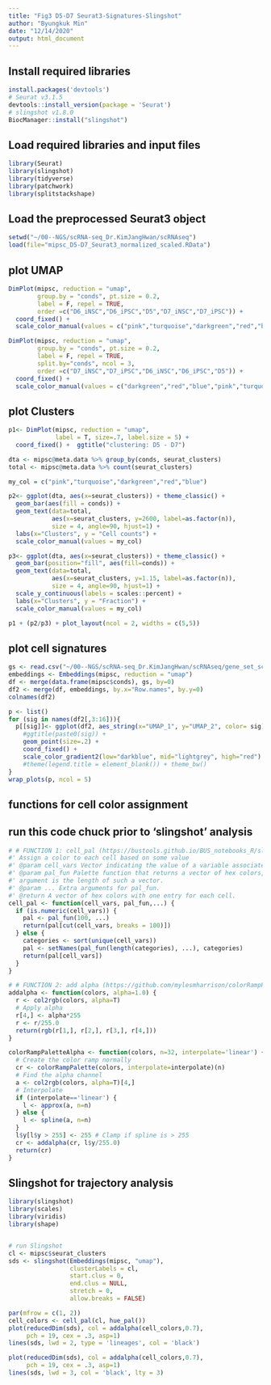 ```yaml
---
title: "Fig3 D5-D7 Seurat3-Signatures-Slingshot"
author: "Byungkuk Min"
date: "12/14/2020"
output: html_document
---
```



## Install required libraries
```r
install.packages('devtools')
# Seurat v3.1.5
devtools::install_version(package = 'Seurat')
# slingshot v1.8.0
BiocManager::install("slingshot")
```



## Load required libraries and input files
```r
library(Seurat)
library(slingshot)
library(tidyverse)
library(patchwork)
library(splitstackshape)
```



## Load the preprocessed Seurat3 object
```r
setwd("~/00--NGS/scRNA-seq_Dr.KimJangHwan/scRNAseq")
load(file="mipsc_D5-D7_Seurat3_normalized_scaled.RData")
```



## plot UMAP
```r
DimPlot(mipsc, reduction = "umap", 
        group.by = "conds", pt.size = 0.2, 
        label = F, repel = TRUE,
        order =c("D6_iNSC","D6_iPSC","D5","D7_iNSC","D7_iPSC")) +
  coord_fixed() +
  scale_color_manual(values = c("pink","turquoise","darkgreen","red","blue"))

DimPlot(mipsc, reduction = "umap", 
        group.by = "conds", pt.size = 0.2, 
        label = F, repel = TRUE, 
        split.by="conds", ncol = 3,
        order =c("D7_iNSC","D7_iPSC","D6_iNSC","D6_iPSC","D5")) +
  coord_fixed() +
  scale_color_manual(values = c("darkgreen","red","blue","pink","turquoise"))
```



## plot Clusters 
```r
p1<- DimPlot(mipsc, reduction = "umap",
             label = T, size=.7, label.size = 5) +
  coord_fixed() +  ggtitle("clustering: D5 - D7")

dta <- mipsc@meta.data %>% group_by(conds, seurat_clusters)
total <- mipsc@meta.data %>% count(seurat_clusters)

my_col = c("pink","turquoise","darkgreen","red","blue")

p2<- ggplot(dta, aes(x=seurat_clusters)) + theme_classic() +
  geom_bar(aes(fill = conds)) + 
  geom_text(data=total, 
            aes(x=seurat_clusters, y=2600, label=as.factor(n)), 
            size = 4, angle=90, hjust=1) +
  labs(x="Clusters", y = "Cell counts") +
  scale_color_manual(values = my_col)

p3<- ggplot(dta, aes(x=seurat_clusters)) + theme_classic() +
  geom_bar(position="fill", aes(fill=conds)) +
  geom_text(data=total, 
            aes(x=seurat_clusters, y=1.15, label=as.factor(n)),
            size = 4, angle=90, hjust=1) +
  scale_y_continuous(labels = scales::percent) +
  labs(x="Clusters", y = "Fraction") +
  scale_color_manual(values = my_col)

p1 + (p2/p3) + plot_layout(ncol = 2, widths = c(5,5))

```



## plot cell signatures
```r

gs <- read.csv("~/00--NGS/scRNA-seq_Dr.KimJangHwan/scRNAseq/gene_set_scores.csv", header = T, row.names = 1)
embeddings <- Embeddings(mipsc, reduction = "umap")
df <- merge(data.frame(mipsc$conds), gs, by=0)
df2 <- merge(df, embeddings, by.x="Row.names", by.y=0)
colnames(df2)

p <- list()
for (sig in names(df2[,3:16])){
  p[[sig]]<- ggplot(df2, aes_string(x="UMAP_1", y="UMAP_2", color= sig)) +
    #ggtitle(paste0(sig)) +
    geom_point(size=.2) +
    coord_fixed() +
    scale_color_gradient2(low="darkblue", mid="lightgrey", high="red") 
    #theme(legend.title = element_blank()) + theme_bw()
}
wrap_plots(p, ncol = 5)

```



## functions for cell color assignment
## run this code chuck prior to 'slingshot' analysis
```r
# # FUNCTION 1: cell_pal (https://bustools.github.io/BUS_notebooks_R/slingshot.html)
#' Assign a color to each cell based on some value
#' @param cell_vars Vector indicating the value of a variable associated with cells.
#' @param pal_fun Palette function that returns a vector of hex colors, whose
#' argument is the length of such a vector.
#' @param ... Extra arguments for pal_fun.
#' @return A vector of hex colors with one entry for each cell.
cell_pal <- function(cell_vars, pal_fun,...) {
  if (is.numeric(cell_vars)) {
    pal <- pal_fun(100, ...)
    return(pal[cut(cell_vars, breaks = 100)])
  } else {
    categories <- sort(unique(cell_vars))
    pal <- setNames(pal_fun(length(categories), ...), categories)
    return(pal[cell_vars])
  }
}

# # FUNCTION 2: add alpha (https://github.com/mylesmharrison/colorRampPaletteAlpha)
addalpha <- function(colors, alpha=1.0) {
  r <- col2rgb(colors, alpha=T)
  # Apply alpha
  r[4,] <- alpha*255
  r <- r/255.0
  return(rgb(r[1,], r[2,], r[3,], r[4,]))
}

colorRampPaletteAlpha <- function(colors, n=32, interpolate='linear') {
  # Create the color ramp normally
  cr <- colorRampPalette(colors, interpolate=interpolate)(n)
  # Find the alpha channel
  a <- col2rgb(colors, alpha=T)[4,]
  # Interpolate
  if (interpolate=='linear') {
    l <- approx(a, n=n)
  } else {
    l <- spline(a, n=n)
  }
  l$y[l$y > 255] <- 255 # Clamp if spline is > 255
  cr <- addalpha(cr, l$y/255.0)
  return(cr)
}
```



## Slingshot for trajectory analysis
```r
library(slingshot)
library(scales)
library(viridis)
library(shape)


# run Slingshot
cl <- mipsc$seurat_clusters
sds <- slingshot(Embeddings(mipsc, "umap"), 
                 clusterLabels = cl,
                 start.clus = 0,
                 end.clus = NULL,
                 stretch = 0,
                 allow.breaks = FALSE)

par(mfrow = c(1, 2))
cell_colors <- cell_pal(cl, hue_pal())
plot(reducedDim(sds), col = addalpha(cell_colors,0.7), 
     pch = 19, cex = .3, asp=1)
lines(sds, lwd = 2, type = 'lineages', col = 'black')

plot(reducedDim(sds), col = addalpha(cell_colors,0.7), 
     pch = 19, cex = .3, asp=1)
lines(sds, lwd = 3, col = 'black', lty = 3)


```
